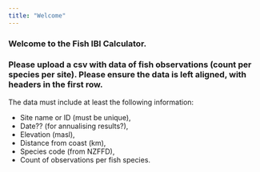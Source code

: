 ```yaml
---
title: "Welcome"
---
```


### Welcome to the Fish IBI Calculator.

### Please upload a csv with data of fish observations (count per species per site). Please ensure the data is left aligned, with headers in the first row.

The data must include at least the following information:

- Site name or ID (must be unique),
- Date?? (for annualising results?),
- Elevation (masl),
- Distance from coast (km),
- Species code (from NZFFD),
- Count of observations per fish species.
